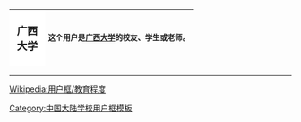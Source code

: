 {| cellspacing="0" style="width:238px;background:gray;border:solid #aaaa00 1px;margin:1px;"
! style="width:45px;height:45px;background:#ffffff;font-size:14pt" lang="en" | 广西大学
| style="font-size:10pt;padding:4pt;line-height:1.25em" | 这个用户是<span class="org">'''[[广西大学]]'''</span>的校友、学生或老师。
|}<noinclude>
<div style="clear:both">
----
[[Wikipedia:用户框/教育程度]]</div>
{{UF-hcard-part}}
[[Category:中国大陆学校用户框模板]]
</noinclude>